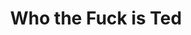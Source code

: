 ---
title: Who the Fuck is Ted
width: 40
height: 50
image: https://eu2.contabostorage.com/b5fca1793241407290cf2335ba076411:assets/personaloutput/400-who_the_fuck_is_ted.jpg
price: 400
---